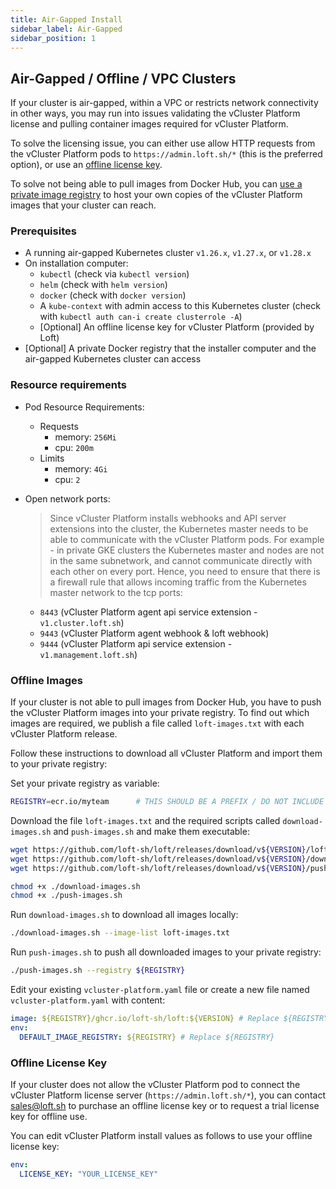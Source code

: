 ```yaml
---
title: Air-Gapped Install
sidebar_label: Air-Gapped
sidebar_position: 1
---
```



## Air-Gapped / Offline / VPC Clusters

If your cluster is air-gapped, within a VPC or restricts network connectivity in other ways, you
may run into issues validating the vCluster Platform license and pulling container images required for vCluster Platform.

To solve the licensing issue, you can either use allow HTTP requests from the
vCluster Platform pods to
`https://admin.loft.sh/*` (this is the preferred option), or use an
[offline license key](#offline-license-key).

To solve not being able to pull images from Docker Hub, you can
[use a private image registry](#offline-images) to host your own copies of the vCluster Platform images that
your cluster can reach.

### Prerequisites

- A running air-gapped Kubernetes cluster `v1.26.x`, `v1.27.x`, or `v1.28.x`
- On installation computer:
    - `kubectl` (check via `kubectl version`)
    - `helm` (check with `helm version`)
    - `docker` (check with `docker version`)
    - A `kube-context` with admin access to this Kubernetes cluster (check with `kubectl auth can-i create clusterrole -A`)
    - [Optional] An offline license key for vCluster Platform (provided by Loft)
- [Optional] A private Docker registry that the installer computer and the air-gapped Kubernetes cluster can access

### Resource requirements

- Pod Resource Requirements:
    - Requests
        - memory: `256Mi`
        - cpu: `200m`
    - Limits
        - memory: `4Gi`
        - cpu: `2`

- Open network ports:
    > Since vCluster Platform installs webhooks and API server extensions into the cluster, the Kubernetes master needs to be able to communicate with the vCluster Platform pods. For example - in private GKE clusters the Kubernetes master and nodes are not in the same subnetwork, and cannot communicate directly with each other on every port. Hence, you need to ensure that there is a firewall rule that allows incoming traffic from the Kubernetes master network to the tcp ports:
    - `8443` (vCluster Platform agent api service extension - `v1.cluster.loft.sh`)
    - `9443` (vCluster Platform agent webhook & loft webhook)
    - `9444` (vCluster Platform api service extension - `v1.management.loft.sh`)


### Offline Images

If your cluster is not able to pull images from Docker Hub, you have to push the vCluster Platform images
into your private registry. To find out which images are required, we publish a file called
`loft-images.txt` with each vCluster Platform release.

Follow these instructions to download all vCluster Platform and import them to your private registry:

<Flow id="offline-images">
    <Step>
        <PartialAdminSetVersion/>
  </Step>
  <Step>

Set your private registry as variable:

```bash
REGISTRY=ecr.io/myteam      # THIS SHOULD BE A PREFIX / DO NOT INCLUDE ANY LOFT_IMAGE PATHS
```

  </Step>
  <Step>

Download the file `loft-images.txt` and the required scripts called `download-images.sh` and `push-images.sh` and make them executable:

```bash
wget https://github.com/loft-sh/loft/releases/download/v${VERSION}/loft-images.txt
wget https://github.com/loft-sh/loft/releases/download/v${VERSION}/download-images.sh
wget https://github.com/loft-sh/loft/releases/download/v${VERSION}/push-images.sh

chmod +x ./download-images.sh
chmod +x ./push-images.sh
```

  </Step>
  <Step>

Run `download-images.sh` to download all images locally:

```bash
./download-images.sh --image-list loft-images.txt
```

  </Step>
  <Step>

Run `push-images.sh` to push all downloaded images to your private registry:

```bash
./push-images.sh --registry ${REGISTRY}
```

  </Step>
  <Step>

Edit your existing `vcluster-platform.yaml` file or create a new file named `vcluster-platform.yaml` with content:

```yaml
image: ${REGISTRY}/ghcr.io/loft-sh/loft:${VERSION} # Replace ${REGISTRY} and ${VERSION}
env:
  DEFAULT_IMAGE_REGISTRY: ${REGISTRY} # Replace ${REGISTRY}
```

  </Step>
  <Step>
        <PartialAdminUpgrade/>
    </Step>
</Flow>

### Offline License Key

If your cluster does not allow the vCluster Platform pod to connect the vCluster Platform license server
(`https://admin.loft.sh/*`), you can contact [sales@loft.sh](mailto:sales@loft.sh) to purchase
an offline license key or to request a trial license key for offline use.

You can edit vCluster Platform install values as follows to use your offline license key:

```yaml
env:
  LICENSE_KEY: "YOUR_LICENSE_KEY"
```
